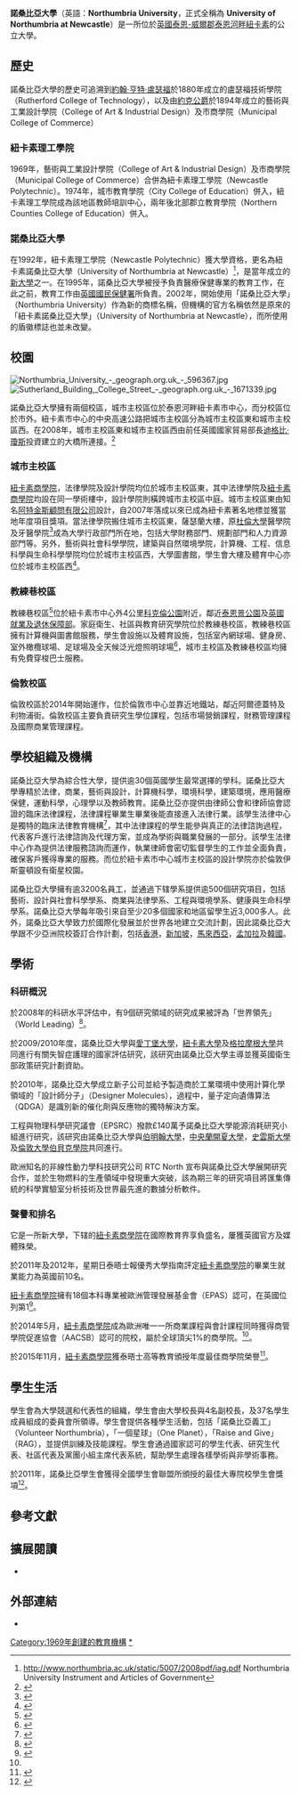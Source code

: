{{newsrelease|time=2018-12-15T18:03:48+00:00}}
{{Infobox University
|name            = Northumbria University
|SealImage       = Northumbria University Coat of Arms.png
|image_size      = 300px
|image           = Northumbria University (geograph 2248224).jpg
|motto           = Aetas Discendi
|established     = 1992年，獲大學資格<br> 1969年，紐卡素理工學院
|type            = [[公立大學|公立大學]]
|staff           =
|chancellor      = [[Tanni_Grey-Thompson|Tanni Grey-Thompson]]
|vice_chancellor = Professor Andrew Wathey <ref>{{cite web|url= http://northumbria.ac.uk/vc/|title= Vice-Chancellor's Office|accessdate= 11 April 2008|date= 13 February 2008|publisher= Northumbria University|archive-url= https://web.archive.org/web/20080311215700/http://northumbria.ac.uk/vc/|archive-date= 2008-03-11|dead-url= yes}}</ref>

| students       = {{HESA student population|INSTID=0069}}（{{HESA year}}）<ref name="HESA citation">{{HESA citation}}</ref>
| undergrad      = {{HESA undergraduate population|INSTID=0069}}（{{HESA year}}）<ref name="HESA citation"/>
| postgrad       = {{HESA postgraduate population|INSTID=0069}}（{{HESA year}}）<ref name="HESA citation"/>
|city            = [[泰恩河畔紐卡素|泰恩河畔紐卡素]]
|state           = [[泰恩-威爾郡|泰恩-威爾郡]]
|country         = [[英國|英國]]
|campus          = [[都市|都市]]
|affiliations    =
[[University_Alliance|University Alliance]]<ref>{{Cite web |url=http://www.university-alliance.ac.uk/ |title=University Alliance |accessdate=2020-09-18 |archive-date=2012-02-11 |archive-url=https://web.archive.org/web/20120211190606/http://www.university-alliance.ac.uk/ |dead-url=no }}</ref> <br/> [[Wallace_Group_(universities)|Wallace Group]]<ref>{{Cite web |url=http://www.wallacegroupuniversities.com/ |title=Wallace Group |accessdate=2016-06-03 |archive-date=2016-05-01 |archive-url=https://web.archive.org/web/20160501090405/http://www.wallacegroupuniversities.com/ |dead-url=no }}</ref>
|website         = http://www.northumbria.ac.uk/
|logo            = [[File:Northumbria_University_logo.svg|200px]]
}}
'''諾桑比亞大學'''（英語：'''Northumbria University'''，正式全稱為 '''University of Northumbria at Newcastle'''）是一所位於[[英國|英國]][[泰恩-威爾郡|泰恩-威爾郡]][[泰恩河畔紐卡素|泰恩河畔紐卡素]]的公立大學。

==歷史==
諾桑比亞大學的歷史可追溯到[[約翰·亨特·盧瑟福|約翰·亨特·盧瑟福]]於1880年成立的盧瑟福技術學院（Rutherford College of Technology），以及由[[約克公爵|約克公爵]]於1894年成立的藝術與工業設計學院（College of Art & Industrial Design）及市商學院（Municipal College of Commerce）

===紐卡素理工學院===
1969年，藝術與工業設計學院（College of Art & Industrial Design）及市商學院（Municipal College of Commerce）合併為紐卡素理工學院（Newcastle Polytechnic）。1974年，城市教育學院（City College of Education）併入，紐卡素理工學院成為該地區教師培訓中心，兩年後北部郡立教育學院（Northern Counties College of Education）併入。

===諾桑比亞大學===
在1992年，紐卡素理工學院（Newcastle Polytechnic）獲大學資格，更名為紐卡素諾桑比亞大學（University of Northumbria at Newcastle）<ref>http://www.northumbria.ac.uk/static/5007/2008pdf/iag.pdf{{dead link|date=2018年1月 |bot=InternetArchiveBot |fix-attempted=yes }} Northumbria University Instrument and Articles of Government</ref>，是當年成立的[[新大學|新大學]]之一。在1995年，諾桑比亞大學被授予負責醫療保健專業的教育工作，在此之前，教育工作由[[英國國民保健署|英國國民保健署]]所負責。2002年，開始使用「諾桑比亞大學」（Northumbria University）作為新的商標名稱，但機構的官方名稱依然是原來的「紐卡素諾桑比亞大學」（University of Northumbria at Newcastle），而所使用的盾徽標誌也並未改變。

==校園==
[[File:Northumbria_University_-_geograph.org.uk_-_596367.jpg|thumb]]
[[File:Sutherland_Building,_College_Street_-_geograph.org.uk_-_1671339.jpg|thumb]]

諾桑比亞大學擁有兩個校區，城市主校區位於泰恩河畔紐卡素市中心，而分校區位於市外。紐卡素市中心的中央高速公路把城市主校區分為城市主校區東和城市主校區西。在2008年，城市主校區東和城市主校區西由前任英國國家貿易部長[[迪格比·瓊斯|迪格比·瓊斯]]投資建立的大橋所連接。<ref>{{cite web|url=http://newcastle-libdems.org.uk/en/article/2008/131842/lib-dem-parliamentary-spokesman-helps-to-open-key-footbridge|title=Lib Dem parliamentary spokesman helps to open key footbridge|work=Newcastle upon Tyne Liberal Democrats|accessdate=2015-07-15|archive-date=2014-11-29|archive-url=https://web.archive.org/web/20141129014218/http://newcastle-libdems.org.uk/en/article/2008/131842/lib-dem-parliamentary-spokesman-helps-to-open-key-footbridge|dead-url=no}}</ref>

===城市主校區===
[[紐卡素商學院|紐卡素商學院]]，法律學院及設計學院均位於城市主校區東，其中法律學院及[[紐卡素商學院|紐卡素商學院]]均設在同一學術樓中，設計學院則橫跨城市主校區中庭。城市主校區東由知名[[阿特金斯顧問有限公司|阿特金斯顧問有限公司]]設計，自2007年落成以來已成為紐卡素著名地標並獲當地年度項目獎項。當法律學院搬住城市主校區東，薩瑟蘭大樓，原[[杜倫大學|杜倫大學]]醫學院及牙醫學院<ref>{{Cite web |url=http://www.britishlistedbuildings.co.uk/en-304758-sutherland-building- |title=存档副本 |accessdate=2016-06-03 |archive-date=2016-03-04 |archive-url=https://web.archive.org/web/20160304032001/http://www.britishlistedbuildings.co.uk/en-304758-sutherland-building- |dead-url=no }}</ref>成為大學行政部門所在地，包括大學財務部門、規劃部門和人力資源部門等。另外，藝術與社會科學學院，建築與自然環境學院，計算機、工程、信息科學與生命科學學院均位於城市主校區西，大學圖書館，學生會大樓及體育中心亦位於城市主校區西<ref>{{Cite web |url=https://www.northumbria.ac.uk/about-us/history-of-northumbria |title=存档副本 |accessdate=2016-06-03 |archive-date=2016-05-12 |archive-url=https://web.archive.org/web/20160512205536/https://www.northumbria.ac.uk/about-us/history-of-northumbria/ |dead-url=no }}</ref>。

===教練巷校區===
教練巷校區<ref>{{Cite web |url=http://www.geograph.org.uk/photo/55505 |title=存档副本 |accessdate=2016-06-03 |archive-date=2016-03-03 |archive-url=https://web.archive.org/web/20160303212816/http://www.geograph.org.uk/photo/55505 |dead-url=no }}</ref>位於紐卡素市中心外4公里[[科克倫公園|科克倫公園]]附近，鄰近[[泰恩景公園|泰恩景公園]]及[[英國就業及退休保障部|英國就業及退休保障部]]。家庭衛生、社區與教育研究學院位於教練巷校區，教練巷校區擁有計算機與圖書館服務，學生會設施以及體育設施，包括室內網球場、健身房、室外橄欖球場、足球場及全天候泛光燈照明球場<ref>{{Cite web |url=https://www.northumbria.ac.uk/about-us/our-campuses/coach-lane-campus |title=存档副本 |accessdate=2016-06-03 |archive-date=2016-06-24 |archive-url=https://web.archive.org/web/20160624123209/https://www.northumbria.ac.uk/about-us/our-campuses/coach-lane-campus/ |dead-url=no }}</ref>，城市主校區及教練巷校區均擁有免費穿梭巴士服務。

===倫敦校區===
倫敦校區於2014年開始運作，位於倫敦市中心並靠近地鐵站，鄰近阿爾德蓋特及利物浦街。倫敦校區主要負責研究生學位課程，包括市場營銷課程，財務管理課程及國際商業管理課程。

==學校組織及機構==
諾桑比亞大學為綜合性大學，提供逾30個英國學生最常選擇的學科。諾桑比亞大學專精於法律，商業，藝術與設計，計算機科學，環境科學，建築環境，應用醫療保健，運動科學，心理學以及教師教育。諾桑比亞亦提供由律師公會和律師協會認證的臨床法律課程，法律課程畢業生畢業後能直接進入法律行業。該學生法律中心是獨特的臨床法律教育機構<ref>{{Cite web |url=https://www.northumbria.ac.uk/sd/academic/law/slonew/?view=Standard |title=存档副本 |accessdate=2016-06-03 |archive-date=2011-07-12 |archive-url=https://web.archive.org/web/20110712193319/http://www.northumbria.ac.uk/sd/academic/law/slonew/?view=Standard |dead-url=yes }}</ref>，其中法律課程的學生能參與真正的法律諮詢過程，代表客戶進行法律諮詢及代理方案，並成為學術與職業發展的一部分。該學生法律中心作為提供法律服務諮詢而運作，執業律師會密切監督學生的工作並全面負責，確保客戶獲得專業的服務。而位於紐卡素市中心城市主校區的設計學院亦於倫敦伊斯靈頓設有衛星校園。

諾桑比亞大學擁有逾3200名員工，並通過下辖學系提供逾500個研究項目，包括藝術、設計與社會科學學系、商業與法律學系、工程與環境學系、健康與生命科學學系。諾桑比亞大學每年吸引來自至少20多個國家和地區留學生近3,000多人。此外，諾桑比亞大學致力於國際化發展並於世界各地建立交流計劃，因此諾桑比亞大學跟不少亞洲院校簽訂合作計劃，包括[[香港|香港]]，[[新加坡|新加坡]]，[[馬來西亞|馬來西亞]]，[[孟加拉|孟加拉]]及[[韓國|韓國]]。

==學術==
===科研概況===
於2008年的科研水平評估中，有9個研究領域的研究成果被評為「世界領先」（World Leading）<ref>{{Cite web |url=http://www.rae.ac.uk/results/qualityProfile.aspx?id=68&type=hei |title=存档副本 |accessdate=2016-06-03 |archive-date=2016-04-30 |archive-url=https://web.archive.org/web/20160430135427/http://www.rae.ac.uk/results/qualityProfile.aspx?id=68&type=hei |dead-url=no }}</ref>。

於2009/2010年度，諾桑比亞大學與[[愛丁堡大學|愛丁堡大學]]，[[紐卡素大學|紐卡素大學]]及[[格拉摩根大學|格拉摩根大學]]共同進行有關失智症護理的國家評估研究，該研究由諾桑比亞大學主導並獲英國衛生部政策研究計劃資助。

於2010年，諾桑比亞大學成立新子公司並給予製造商於工業環境中使用計算化學領域的「設計師分子」（Designer Molecules），過程中，量子定向遺傳算法（QDGA）是識別新的催化劑與反應物的獨特解決方案。

工程與物理科學研究議會（EPSRC）撥款£140萬予諾桑比亞大學能源消耗研究小組進行研究，該研究由諾桑比亞大學與[[伯明翰大學|伯明翰大學]]，[[中央蘭開夏大學|中央蘭開夏大學]]，[[史雲斯大學|史雲斯大學]]及[[倫敦大學伯貝克學院|倫敦大學伯貝克學院]]共同進行。

歐洲知名的非線性動力學科技研究公司 RTC North 宣布與諾桑比亞大學展開研究合作，並於生物燃料的生產領域中發現重大突破，該為期三年的研究項目將匯集傳統的科學實驗室分析技術及世界最先進的數據分析軟件。

===聲譽和排名===

{{Infobox UK university rankings
| ARWU_N = 60-65
| ARWU_W = 901-1000
| QS_N = 58-60
| QS_W = 651-700
| THE_N = 43-48
| THE_W = 351-400
| LINE_1 = 0
| Complete = 56
| The_Guardian = 48
| Times/Sunday_Times = 61
| LINE_2 = 0
| TEF = Silver
}}

它是一所新大學，下辖的[[紐卡素商學院|紐卡素商學院]]在國際教育界享負盛名，屢獲英國官方及媒體殊榮。

於2011年及2012年，星期日泰晤士報優秀大學指南評定[[紐卡素商學院|紐卡素商學院]]的畢業生就業能力為英國前10名。

[[紐卡素商學院|紐卡素商學院]]擁有18個本科專業被歐洲管理發展基金會（EPAS）認可，在英國位列第1<ref name="#1">{{Cite web |url=https://www.northumbria.ac.uk/about-us/academic-departments/newcastle-business-school/study/aacsb |title=存档副本 |accessdate=2016-06-03 |archive-date=2016-08-08 |archive-url=https://web.archive.org/web/20160808035613/https://www.northumbria.ac.uk/about-us/academic-departments/newcastle-business-school/study/aacsb/ |dead-url=no }}</ref>。

於2014年5月，[[紐卡素商學院|紐卡素商學院]]成為歐洲唯一一所商業課程與會計課程同時獲得商管學院促進協會（AACSB）認可的院校，屬於全球頂尖1%的商學院。<ref name="#1"/>。

於2015年11月，[[紐卡素商學院|紐卡素商學院]]獲泰晤士高等教育頒授年度最佳商學院榮譽<ref>{{Cite web |url=http://www.the-awards.co.uk/the2015/awardswinners/winners |title=存档副本 |access-date=2016-06-03 |archive-url=https://web.archive.org/web/20151129041853/http://www.the-awards.co.uk/the2015/awardswinners/winners |archive-date=2015-11-29 |dead-url=yes }}</ref>。

==學生生活==
學生會為大學競選和代表性的組織，學生會由大學校長與4名副校長，及37名學生成員組成的委員會所領導。學生會提供各種學生活動，包括「諾桑比亞義工」（Volunteer Northumbria），「一個星球」（One Planet），「Raise and Give」（RAG），並提供訓練及技能課程。學生會通過國家認可的學生代表、研究生代表、社區代表及黨團小組主席代表系統，幫助學生處理各樣學術與非學術事務。

於2011年，諾桑比亞學生會獲得全國學生會聯盟所頒授的最佳大專院校學生會獎項<ref>{{Cite web |url=http://www.nusconnect.org.uk/awards/2011/#festudentsunionoftheyear |title=存档副本 |access-date=2016-06-03 |archive-date=2016-06-10 |archive-url=https://web.archive.org/web/20160610182932/http://www.nusconnect.org.uk/awards/2011/#festudentsunionoftheyear |dead-url=no }}</ref>。

== 參考文獻==
{{reflist}}

== 擴展閱讀 ==
*{{cite book|last1=Allen|first1=Joan|last2=Buswell|first2=Richard|title=Rutherford's Ladder: The Making of Northumbria University, 1871-1996|url=http://books.google.com.sg/books?id=UtnXibImpM4C&printsec=frontcover#v=onepage&q&f=false|publisher=[[Northumbria_University_Press|Northumbria University Press]]|year=2005|location=[[Newcastle_upon_Tyne|Newcastle upon Tyne]]|isbn=1-904794-09-2|access-date=2013-11-29|archive-date=2013-12-03|archive-url=https://web.archive.org/web/20131203080117/http://books.google.com.sg/books?id=UtnXibImpM4C&printsec=frontcover#v=onepage&q&f=false|dead-url=no}}

== 外部連結 ==
* {{Official website|http://www.northumbria.ac.uk}}

{{Universities in the United Kingdom}}

[[Category:1969年創建的教育機構|Category:1969年創建的教育機構]]
[[Category:諾桑比亞大學|*]]